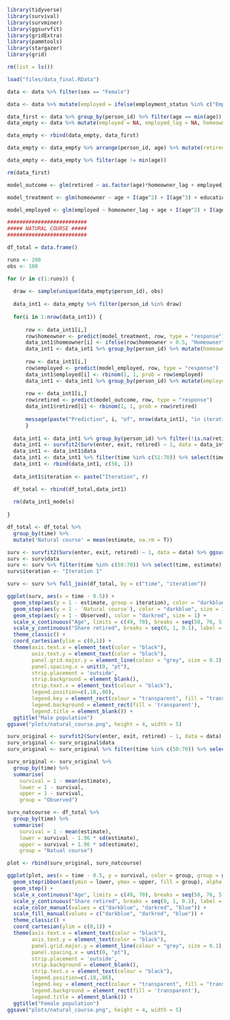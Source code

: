 
```r
library(tidyverse)
library(survival)
library(survminer)
library(ggsurvfit)
library(gridExtra)
library(pammtools)
library(stargazer)
library(grid)

rm(list = ls())

load("files/data_final.RData")
```

```r
data <- data %>% filter(sex == "Female")

data <- data %>% mutate(employed = ifelse(employment_status %in% c("Employed"), 1, 0), employed_lag = lag(employed, 1))
```

```r
data_first <- data %>% group_by(person_id) %>% filter(age == min(age))
data_empty <- data %>% mutate(employed = NA, employed_lag = NA, homeowner = NA, homeowner_lag = NA) %>% group_by(person_id) %>% filter(age != min(age))

data_empty <- rbind(data_empty, data_first)

data_empty <- data_empty %>% arrange(person_id, age) %>% mutate(retired = NA)

data_empty <- data_empty %>% filter(age != min(age))

rm(data_first)
```

```r
model_outcome <- glm(retired ~ as.factor(age)*homeowner_lag + employed_lag + education + migrantion_background + household_size_lag + care_duties_lag + marital_status_lag + industry_lag + health_status_lag + region + as.factor(year), data, family = binomial("logit"))

model_treatment <- glm(homeowner ~ age + I(age^2) + I(age^3) + education + migrantion_background + household_size + care_duties + marital_status + industry + health_status + region + as.factor(year), data, family = binomial("logit"))

model_employed <- glm(employed ~ homeowner_lag + age + I(age^2) + I(age^3) + education + migrantion_background + household_size + care_duties + marital_status + industry + health_status + region + as.factor(year), data, family = binomial("logit"))
```

```r
##########################
##### NATURAL COURSE ##### 
##########################

df_total = data.frame()

runs <- 200
obs <- 100

for (r in c(1:runs)) {
  
  draw <- sample(unique(data_empty$person_id), obs)
  
  data_int1 <- data_empty %>% filter(person_id %in% draw)
  
  for(i in 1:nrow(data_int1)) {
    
      row <- data_int1[i,]
      row$homeowner <- predict(model_treatment, row, type = "response")
      data_int1$homeowner[i] <- ifelse(row$homeowner > 0.5, "Homeowner", "Renter")
      data_int1 <- data_int1 %>% group_by(person_id) %>% mutate(homeowner_lag = lag(homeowner, n = 1))
    
      row <- data_int1[i,]
      row$employed <- predict(model_employed, row, type = "response")
      data_int1$employed[i] <- rbinom(1, 1, prob = row$employed)
      data_int1 <- data_int1 %>% group_by(person_id) %>% mutate(employed_lag = lag(employed, n = 1))
    
      row <- data_int1[i,]
      row$retired <- predict(model_outcome, row, type = "response")
      data_int1$retired[i] <- rbinom(1, 1, prob = row$retired)
    
      message(paste("Prediction", i, "of", nrow(data_int1), "in iteration", r, "of", runs, "for the natural course."))
      }
  
  data_int1 <- data_int1 %>% group_by(person_id) %>% filter(!is.na(retired)) %>% mutate(retired = cumsum(retired), retired = cumsum(retired)) %>% filter(retired %in% c(0, 1))
  data_int1 <- survfit2(Surv(enter, exit, retired) ~ 1, data = data_int1) %>% ggsurvfit()
  data_int1 <- data_int1$data
  data_int1 <- data_int1 %>% filter(time %in% c(51:70)) %>% select(time, estimate) %>% arrange(time)
  data_int1 <- rbind(data_int1, c(50, 1))
  
  data_int1$iteration <- paste("Iteration", r)

  df_total <- rbind(df_total,data_int1)
  
  rm(data_int1_models)
  
}

```

```r
df_total <- df_total %>%
  group_by(time) %>%
  mutate('Natural course' = mean(estimate, na.rm = T))

surv <- survfit2(Surv(enter, exit, retired) ~ 1, data = data) %>% ggsurvfit()
surv <- surv$data
surv <- surv %>% filter(time %in% c(50:70)) %>% select(time, estimate) %>% rename("Observed" = "estimate")
surv$iteration <- "Iteration 1"

surv <- surv %>% full_join(df_total, by = c("time", "iteration"))

ggplot(surv, aes(x = time - 0.5)) +
  geom_step(aes(y = 1 - estimate, group = iteration), color = "darkblue", size = 0.2, alpha = 0.1) +
  geom_step(aes(y = 1 - `Natural course`), color = "darkblue", size = 1) +
  geom_step(aes(y = 1 - Observed), color = "darkred", size = 1) +
  scale_x_continuous("Age", limits = c(49, 70), breaks = seq(50, 76, 5)) +
  scale_y_continuous("Share retired", breaks = seq(0, 1, 0.1), label = scales::percent) +
  theme_classic() +
  coord_cartesian(ylim = c(0,1)) +
  theme(axis.text.x = element_text(color = "black"),
        axis.text.y = element_text(color = "black"),
        panel.grid.major.y = element_line(colour = "grey", size = 0.1),
        panel.spacing.x = unit(0, "pt"),
        strip.placement = 'outside',
        strip.background = element_blank(),
        strip.text.x = element_text(colour = "black"),
        legend.position=c(.18,.86),
        legend.key = element_rect(colour = "transparent", fill = "transparent"),
        legend.background = element_rect(fill = 'transparent'),
        legend.title = element_blank()) +
  ggtitle("Male population")
ggsave("plots/natural_course.png", height = 4, width = 5)

```

```r
surv_original <- survfit2(Surv(enter, exit, retired) ~ 1, data = data) %>% ggsurvfit()
surv_original <- surv_original$data
surv_original <- surv_original %>% filter(time %in% c(50:70)) %>% select(time, estimate) %>% arrange(time)

surv_original <- surv_original %>%
  group_by(time) %>%
  summarise(
    survival = 1 - mean(estimate),
    lower = 1 - survival,
    upper = 1 - survival,
    group = "Observed")

surv_natcourse <- df_total %>%
  group_by(time) %>%
  summarise(
    survival = 1 - mean(estimate),
    lower = survival - 1.96 * sd(estimate),
    upper = survival + 1.96 * sd(estimate),
    group = "Natual course")

plot <- rbind(surv_original, surv_natcourse)

ggplot(plot, aes(x = time - 0.5, y = survival, color = group, group = group)) +
  geom_stepribbon(aes(ymin = lower, ymax = upper, fill = group), alpha = 0.25, colour = "transparent") +
  geom_step() +
  scale_x_continuous("Age", limits = c(49, 70), breaks = seq(50, 76, 5)) +
  scale_y_continuous("Share retired", breaks = seq(0, 1, 0.1), label = scales::percent) +
  scale_color_manual(values = c("darkblue", "darkred", "blue")) +
  scale_fill_manual(values = c("darkblue", "darkred", "blue")) +
  theme_classic() +
  coord_cartesian(ylim = c(0,1)) +
  theme(axis.text.x = element_text(color = "black"),
        axis.text.y = element_text(color = "black"),
        panel.grid.major.y = element_line(colour = "grey", size = 0.1),
        panel.spacing.x = unit(0, "pt"),
        strip.placement = 'outside',
        strip.background = element_blank(),
        strip.text.x = element_text(colour = "black"),
        legend.position=c(.18,.86),
        legend.key = element_rect(colour = "transparent", fill = "transparent"),
        legend.background = element_rect(fill = 'transparent'),
        legend.title = element_blank()) +
  ggtitle("Female population")
ggsave("plots/natural_course.png", height = 4, width = 5)

```

```r

```
